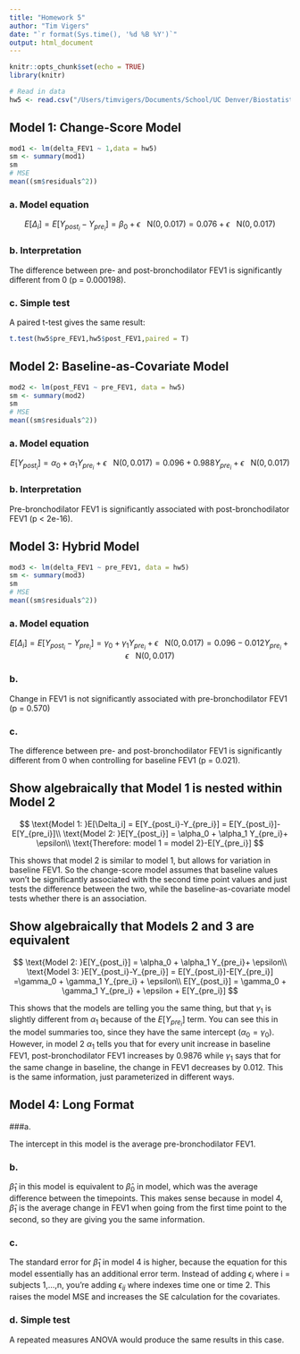 ```yaml
---
title: "Homework 5"
author: "Tim Vigers"
date: "`r format(Sys.time(), '%d %B %Y')`"
output: html_document
---
```


```r
knitr::opts_chunk$set(echo = TRUE)
library(knitr)
```

```r
# Read in data
hw5 <- read.csv("/Users/timvigers/Documents/School/UC Denver/Biostatistics/Biostatistical Methods 2/Homeworks/Homework 5/hw5.txt",sep = "")
```
 
## Model 1: Change-Score Model

```r
mod1 <- lm(delta_FEV1 ~ 1,data = hw5)
sm <- summary(mod1)
sm
# MSE
mean((sm$residuals^2))
```

### a. Model equation

$$
E[\Delta_i] = E[Y_{post_i}-Y_{pre_i}] = \beta_0 + \epsilon \text{ ~ N}(0,0.017)=0.076 + \epsilon \text{ ~ N}(0,0.017)
$$

### b. Interpretation

The difference between pre- and post-bronchodilator FEV1 is significantly different from 0 (p = 0.000198). 

### c. Simple test

A paired t-test gives the same result:
```r
t.test(hw5$pre_FEV1,hw5$post_FEV1,paired = T)
```

## Model 2: Baseline-as-Covariate Model

```r
mod2 <- lm(post_FEV1 ~ pre_FEV1, data = hw5)
sm <- summary(mod2)
sm
# MSE
mean((sm$residuals^2))
```

### a. Model equation

$$
E[Y_{post_i}] = \alpha_0 + \alpha_1 Y_{pre_i}+ \epsilon \text{ ~ N}(0,0.017)=0.096 + 0.988 Y_{pre_i}+ \epsilon \text{ ~ N}(0,0.017)
$$

### b. Interpretation

Pre-bronchodilator FEV1 is significantly associated with post-bronchodilator FEV1 (p < 2e-16).

## Model 3: Hybrid Model

```r
mod3 <- lm(delta_FEV1 ~ pre_FEV1, data = hw5)
sm <- summary(mod3)
sm
# MSE
mean((sm$residuals^2))
```

### a. Model equation

$$
E[\Delta_i] = E[Y_{post_i}-Y_{pre_i}] = \gamma_0 + \gamma_1 Y_{pre_i} + \epsilon \text{ ~ N}(0,0.017)=0.096 - 0.012 Y_{pre_i} + \epsilon \text{ ~ N}(0,0.017)
$$

### b.

Change in FEV1 is not significantly associated with pre-bronchodilator FEV1 (p = 0.570)

### c. 

The difference between pre- and post-bronchodilator FEV1 is significantly different from 0 when controlling for baseline FEV1 (p = 0.021).

## Show algebraically that Model 1 is nested within Model 2

$$
\text{Model 1: }E[\Delta_i] = E[Y_{post_i}-Y_{pre_i}] = E[Y_{post_i}]-E[Y_{pre_i}]\\
\text{Model 2: }E[Y_{post_i}] = \alpha_0 + \alpha_1 Y_{pre_i}+ \epsilon\\
\text{Therefore: model 1 = model 2}-E[Y_{pre_i}]
$$

This shows that model 2 is similar to model 1, but allows for variation in baseline FEV1. So the change-score model assumes that baseline values won't be significantly associated with the second time point values and just tests the difference between the two, while the baseline-as-covariate model tests whether there is an association. 

## Show algebraically that Models 2 and 3 are equivalent

$$
\text{Model 2: }E[Y_{post_i}] = \alpha_0 + \alpha_1 Y_{pre_i}+ \epsilon\\
\text{Model 3: }E[Y_{post_i}-Y_{pre_i}] = E[Y_{post_i}]-E[Y_{pre_i}] =\gamma_0 + \gamma_1 Y_{pre_i} + \epsilon\\
E[Y_{post_i}] = \gamma_0 + \gamma_1 Y_{pre_i} + \epsilon + E[Y_{pre_i}]
$$

This shows that the models are telling you the same thing, but that $\gamma_1$ is slightly different from $\alpha_1$ because of the $E[Y_{pre_i}]$ term. You can see this in the model summaries too, since they have the same intercept ($\alpha_0 = \gamma_0$). However, in model 2 $\alpha_1$ tells you that for every unit increase in baseline FEV1, post-bronchodilator FEV1 increases by 0.9876 while $\gamma_1$ says that for the same change in baseline, the change in FEV1 decreases by 0.012. This is the same information, just parameterized in different ways.

## Model 4: Long Format

###a. 

The intercept in this model is the average pre-bronchodilator FEV1.

### b. 

$\hat\beta_1$ in this model is equivalent to $\hat\beta_0$ in model, which was the average difference between the timepoints. This makes sense because in model 4, $\hat\beta_1$ is the average change in FEV1 when going from the first time point to the second, so they are giving you the same information. 

### c. 

The standard error for $\hat\beta_1$ in model 4 is higher, because the equation for this  model essentially has an additional error term. Instead of adding $\epsilon_i$ where i = subjects 1,...,n, you're adding $\epsilon_{ij}$ where indexes time one or time 2. This raises the model MSE and increases the SE calculation for the covariates. 

### d. Simple test

A repeated measures ANOVA would produce the same results in this case. 